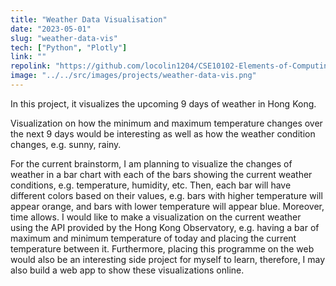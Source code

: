 ```yaml
---
title: "Weather Data Visualisation"
date: "2023-05-01"
slug: "weather-data-vis"
tech: ["Python", "Plotly"]
link: ""
repolink: "https://github.com/locolin1204/CSE10102-Elements-of-Computing-II"
image: "../../src/images/projects/weather-data-vis.png"
---
```

In this project, it visualizes the upcoming 9 days of weather in Hong Kong.

Visualization on how the minimum and maximum temperature changes over the next 9 days would be interesting as well as how the weather condition changes, e.g. sunny, rainy.

For the current brainstorm, I am planning to visualize the changes of weather in a bar chart with each of the bars showing the current weather conditions, e.g. temperature, humidity, etc. Then, each bar will have different colors based on their values, e.g. bars with higher temperature will appear orange, and bars with lower temperature will appear blue. Moreover, time allows. I would like to make a visualization on the current weather using the API provided by the Hong Kong Observatory, e.g. having a bar of maximum and minimum temperature of today and placing the current temperature between it. Furthermore, placing this programme on the web would also be an interesting side project for myself to learn, therefore, I may also build a web app to show these visualizations online.